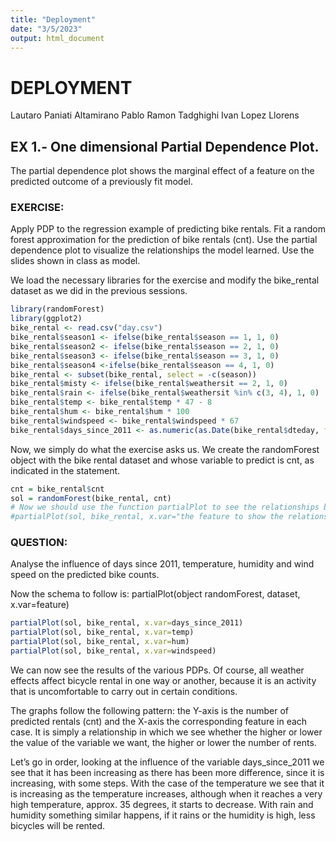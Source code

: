 ```yaml
---
title: "Deployment"
date: "3/5/2023"
output: html_document
---
```


# DEPLOYMENT
Lautaro Paniati Altamirano
Pablo Ramon Tadghighi
Ivan Lopez Llorens


## EX 1.- One dimensional Partial Dependence Plot.
The partial dependence plot shows the marginal effect of a feature on the predicted outcome of a previously fit model. 
 
### EXERCISE:
Apply PDP to the regression example of predicting bike rentals. Fit a random forest approximation for the prediction of bike rentals (cnt). Use the partial dependence plot to visualize the relationships the model learned. Use the slides shown in class as model.  

We load the necessary libraries for the exercise and modify the bike_rental dataset as we did in the previous sessions.
```r
library(randomForest)
library(ggplot2)
bike_rental <- read.csv("day.csv")
bike_rental$season1 <- ifelse(bike_rental$season == 1, 1, 0)
bike_rental$season2 <- ifelse(bike_rental$season == 2, 1, 0)
bike_rental$season3 <- ifelse(bike_rental$season == 3, 1, 0)
bike_rental$season4 <-ifelse(bike_rental$season == 4, 1, 0)
bike_rental <- subset(bike_rental, select = -c(season))
bike_rental$misty <- ifelse(bike_rental$weathersit == 2, 1, 0)
bike_rental$rain <- ifelse(bike_rental$weathersit %in% c(3, 4), 1, 0)
bike_rental$temp <- bike_rental$temp * 47 - 8
bike_rental$hum <- bike_rental$hum * 100
bike_rental$windspeed <- bike_rental$windspeed * 67
bike_rental$days_since_2011 <- as.numeric(as.Date(bike_rental$dteday, format="%Y-%m-%d") - as.Date("2011-01-01"))
```

Now, we simply do what the exercise asks us. We create the randomForest object with the bike rental dataset and whose variable to predict is cnt, as indicated in the statement.
```r
cnt = bike_rental$cnt
sol = randomForest(bike_rental, cnt)
# Now we should use the function partialPlot to see the relationships between the features and the feature to be predicted. In the next chunks we will see some of them 
#partialPlot(sol, bike_rental, x.var="the feature to show the relationship")
```

### QUESTION:
Analyse the influence of days since 2011, temperature, humidity and wind speed on the predicted bike counts.

Now the schema to follow is: partialPlot(object randomForest, dataset, x.var=feature)
```r
partialPlot(sol, bike_rental, x.var=days_since_2011)
partialPlot(sol, bike_rental, x.var=temp)
partialPlot(sol, bike_rental, x.var=hum)
partialPlot(sol, bike_rental, x.var=windspeed)
```

We can now see the results of the various PDPs. Of course, all weather effects affect bicycle rental in one way or another, because it is an activity that is uncomfortable to carry out in certain conditions.

The graphs follow the following pattern: the Y-axis is the number of predicted rentals (cnt) and the X-axis the corresponding feature in each case. It is simply a relationship in which we see whether the higher or lower the value of the variable we want, the higher or lower the number of rents.

Let's go in order, looking at the influence of the variable days_since_2011 we see that it has been increasing as there has been more difference, since it is increasing, with some steps. With the case of the temperature we see that it is increasing as the temperature increases, although when it reaches a very high temperature, approx. 35 degrees, it starts to decrease. With rain and humidity something similar happens, if it rains or the humidity is high, less bicycles will be rented.
